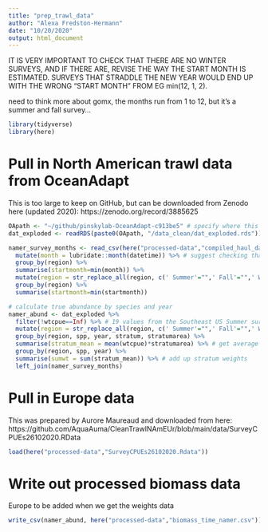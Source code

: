 ```yaml
---
title: "prep_trawl_data"
author: "Alexa Fredston-Hermann"
date: "10/20/2020"
output: html_document
---
```


IT IS VERY IMPORTANT TO CHECK THAT THERE ARE NO WINTER SURVEYS, AND IF THERE ARE, REVISE THE WAY THE START MONTH IS ESTIMATED. SURVEYS THAT STRADDLE THE NEW YEAR WOULD END UP WITH THE WRONG "START MONTH" FROM EG min(12, 1, 2). 

need to think more about gomx, the months run from 1 to 12, but it's a summer and fall survey...

```r
library(tidyverse)
library(here)
```

# Pull in North American trawl data from OceanAdapt 

This is too large to keep on GitHub, but can be downloaded from Zenodo here (updated 2020): https://zenodo.org/record/3885625 

```r
OApath <- "~/github/pinskylab-OceanAdapt-c913be5" # specify where this directory is stored on your machine 
dat_exploded <- readRDS(paste0(OApath, "/data_clean/dat_exploded.rds")) # pull in the entire dataset with zeros representing true absences; think this is based on the list of common species in all-regions-trimmed 

namer_survey_months <- read_csv(here("processed-data","compiled_haul_data.csv")) %>% 
  mutate(month = lubridate::month(datetime)) %>% # suggest checking that there are no december entries here, and if there are, ensure that they're fall surveys not winter, so they don't represent start months! for NAmer this is the case for GoMx and NEUS
  group_by(region) %>% 
  summarise(startmonth=min(month)) %>% 
  mutate(region = str_replace_all(region, c(' Summer'="",' Fall'="",' Winter'="",' Spring'="",' Triennial'="", ' Annual'=""))) %>% 
  group_by(region) %>% 
  summarise(startmonth=min(startmonth))

# calculate true abundance by species and year 
namer_abund <- dat_exploded %>% 
  filter(!wtcpue==Inf) %>% # 19 values from the Southeast US Summer survey in 1992 have values of Inf for some reason
  mutate(region = str_replace_all(region, c(' Summer'="",' Fall'="",' Winter'="",' Spring'="",' Triennial'="", ' Annual'=""))) %>% # get rid of seasons so that the different seasonal surveys in each region look like replicates of one regional survey
  group_by(region, spp, year, stratum, stratumarea) %>% 
  summarise(stratum_mean = mean(wtcpue)*stratumarea) %>% # get average wtcpue for this species*region*year in each stratum, and multiply by size of stratum; collapses df down to one row per species*year*region*stratum 
  group_by(region, spp, year) %>% 
  summarise(sumwt = sum(stratum_mean)) %>% # add up stratum weights 
  left_join(namer_survey_months)

```

# Pull in Europe data

This was prepared by Aurore Maureaud and downloaded from here: https://github.com/AquaAuma/CleanTrawlNAmEUr/blob/main/data/SurveyCPUEs26102020.RData

```r
load(here("processed-data","SurveyCPUEs26102020.Rdata"))
```

# Write out processed biomass data

Europe to be added when we get the weights data 

```r
write_csv(namer_abund, here("processed-data","biomass_time_namer.csv"))
```
